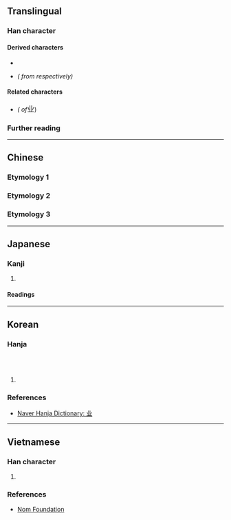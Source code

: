 {{also|業|北}}
<!-- may be replaced by zh-forms -->
{{character info}}
==Translingual==
{{stroke order|strokes=5}}

===Han character===
{{Han char|rn=1|rad=一|as=04|sn=5|four=32100|canj=TC,XTC|ids=⿶䒑⿰丨丨}}

====Derived characters====
* {{l|mul|[[𭠙]], [[𮌌]], [[𬒆]], [[𬬼]], [[𬰺]], [[邺]], [[𢈀]], [[𢨼]], [[𫁺]], [[𭜝]], [[𭛁]], [[菐]]}}
* {{l|mul|[[亚]], [[显]], [[壶]], [[虚]]}} ''({{w|Simplified Chinese|Simplified}} from {{l|mul|[[亞]], [[顯]], [[壺]], [[虛]]}} respectively)''

====Related characters====
* {{l|mul|[[業]]}} ''({{w|Traditional Chinese|Traditional form}} of ''<big>业</big>)

===Further reading===
{{Han ref|kx=0078.021|hdz=10015.040|uh=4E1A}}

----

==Chinese==

===Etymology 1===
{{zh-see|業}}

===Etymology 2===
{{zh-see|丘|v}}

===Etymology 3===
{{zh-see|北|v}}

----

==Japanese==

===Kanji===
{{ja-kanji|grade=|rs=一04}}

# {{alternative form of|ja|北}}

====Readings====
{{ja-readings
|goon=ほく
|kanon=ほく
|kun=きた-,に-げる}}

----

==Korean==

===Hanja===
{{ko-hanja|업|업}}<br>
{{ko-hanja|북녘|북}}<br>
{{ko-hanja|달아나다|달아날|배}}

# {{rfdef|ko|sort=一04}}

===References===
* [https://web.archive.org/web/20191024215400/https://hanja.dict.naver.com/hanja?q=%E4%B8%9A Naver Hanja Dictionary: 业]

----

==Vietnamese==

===Han character===
{{vi-readings|nom=nghiệp|rs=一04}}

# {{rfdef|vi|sort=一04}}

===References===
* [http://nomfoundation.org/common/nom_details.php?codepoint=4E1A Nom Foundation]